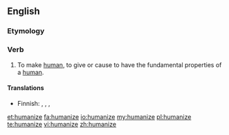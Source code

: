 ==English==

===Etymology===
{{suffix|human|ize}}

===Verb===
{{en-verb|humaniz|es}}

# To make [[human]], to give or cause to have the fundamental properties of a [[human]].

====Translations====
{{trans-top|to make human}}
* Finnish: {{qualifier|transitive}} {{t|fi|inhimillistää}}, {{t|fi|humaanistaa}}, {{qualifier|intransitive}} {{t|fi|inhimillistyä}}, {{t|fi|humaanistua}}
{{trans-mid}}
{{trans-bottom}}

[[et:humanize]]
[[fa:humanize]]
[[io:humanize]]
[[my:humanize]]
[[pl:humanize]]
[[te:humanize]]
[[vi:humanize]]
[[zh:humanize]]